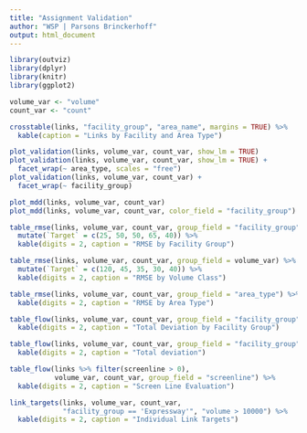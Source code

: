 ```yaml
---
title: "Assignment Validation"
author: "WSP | Parsons Brinckerhoff"
output: html_document
---
```



```r
library(outviz)
library(dplyr)
library(knitr)
library(ggplot2)
```

```r
volume_var <- "volume"
count_var <- "count"

crosstable(links, "facility_group", "area_name", margins = TRUE) %>%
  kable(caption = "Links by Facility and Area Type")
```


```r
plot_validation(links, volume_var, count_var, show_lm = TRUE)
plot_validation(links, volume_var, count_var, show_lm = TRUE) +
  facet_wrap(~ area_type, scales = "free")
plot_validation(links, volume_var, count_var) +
  facet_wrap(~ facility_group)
```

```r
plot_mdd(links, volume_var, count_var)
plot_mdd(links, volume_var, count_var, color_field = "facility_group")
```

```r
table_rmse(links, volume_var, count_var, group_field = "facility_group") %>%
  mutate(`Target` = c(25, 50, 50, 65, 40)) %>%
  kable(digits = 2, caption = "RMSE by Facility Group")

table_rmse(links, volume_var, count_var, group_field = volume_var) %>%
  mutate(`Target` = c(120, 45, 35, 30, 40)) %>%
  kable(digits = 2, caption = "RMSE by Volume Class")

table_rmse(links, volume_var, count_var, group_field = "area_type") %>%
  kable(digits = 2, caption = "RMSE by Area Type")
```

```r
table_flow(links, volume_var, count_var, group_field = "facility_group") %>%
  kable(digits = 2, caption = "Total Deviation by Facility Group")

table_flow(links, volume_var, count_var, group_field = "facility_group") %>%
  kable(digits = 2, caption = "Total deviation")

table_flow(links %>% filter(screenline > 0), 
           volume_var, count_var, group_field = "screenline") %>%
  kable(digits = 2, caption = "Screen Line Evaluation")
```

```r
link_targets(links, volume_var, count_var,
             "facility_group == 'Expressway'", "volume > 10000") %>%
  kable(digits = 2, caption = "Individual Link Targets")
```
